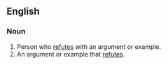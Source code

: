 ==English==

===Noun===
{{en-noun}}

#Person who [[refute]]s with an argument or example.
#An argument or example that [[refute]]s.
